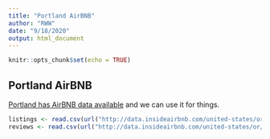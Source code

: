 ---
title: "Portland AirBNB"
author: "RWW"
date: "9/18/2020"
output: html_document
---

```{r setup, include=FALSE}
knitr::opts_chunk$set(echo = TRUE)
```

## Portland AirBNB

[Portland has AirBNB data available](http://insideairbnb.com/get-the-data.html) and we can use it for things.


```{r}
listings <- read.csv(url("http://data.insideairbnb.com/united-states/or/portland/2020-07-07/visualisations/listings.csv"))
reviews <- read.csv(url("http://data.insideairbnb.com/united-states/or/portland/2020-07-07/visualisations/reviews.csv"))
```
